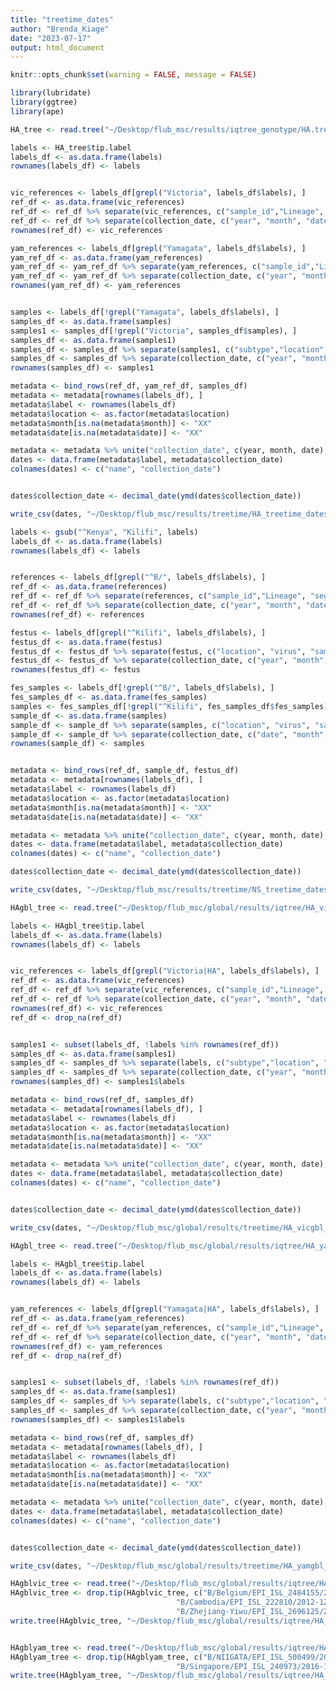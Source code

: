 ```yaml
---
title: "treetime_dates"
author: "Brenda_Kiage"
date: "2023-07-17"
output: html_document
---
```


```r
knitr::opts_chunk$set(warning = FALSE, message = FALSE) 
```


```r

library(lubridate)
library(ggtree)
library(ape)
```



```r

HA_tree <- read.tree("~/Desktop/flub_msc/results/iqtree_genotype/HA.treefile")


```


```r

labels <- HA_tree$tip.label
labels_df <- as.data.frame(labels)
rownames(labels_df) <- labels


vic_references <- labels_df[grepl("Victoria", labels_df$labels), ]
ref_df <- as.data.frame(vic_references)
ref_df <- ref_df %>% separate(vic_references, c("sample_id","Lineage", "segment", "clade", "collection_date"), sep = "\\|")
ref_df <- ref_df %>% separate(collection_date, c("year", "month", "date"), sep = "-")
rownames(ref_df) <- vic_references

yam_references <- labels_df[grepl("Yamagata", labels_df$labels), ]
yam_ref_df <- as.data.frame(yam_references)
yam_ref_df <- yam_ref_df %>% separate(yam_references, c("sample_id","Lineage", "segment", "clade", "collection_date"), sep = "\\|")
yam_ref_df <- yam_ref_df %>% separate(collection_date, c("year", "month", "date"), sep = "-")
rownames(yam_ref_df) <- yam_references


samples <- labels_df[!grepl("Yamagata", labels_df$labels), ]
samples_df <- as.data.frame(samples)
samples1 <- samples_df[!grepl("Victoria", samples_df$samples), ]
samples_df <- as.data.frame(samples1)
samples_df <- samples_df %>% separate(samples1, c("subtype","location", "sample_id", "collection_date"), sep = "/")
samples_df <- samples_df %>% separate(collection_date, c("year", "month", "date"), sep = "-")
rownames(samples_df) <- samples1

metadata <- bind_rows(ref_df, yam_ref_df, samples_df)
metadata <- metadata[rownames(labels_df), ]
metadata$label <- rownames(labels_df)
metadata$location <- as.factor(metadata$location)
metadata$month[is.na(metadata$month)] <- "XX"
metadata$date[is.na(metadata$date)] <- "XX"

metadata <- metadata %>% unite("collection_date", c(year, month, date), sep = "-")
dates <- data.frame(metadata$label, metadata$collection_date)
colnames(dates) <- c("name", "collection_date")


dates$collection_date <- decimal_date(ymd(dates$collection_date))

write_csv(dates, "~/Desktop/flub_msc/results/treetime/HA_treetime_dates.csv")

```



```r



labels <- gsub("^Kenya", "Kilifi", labels)
labels_df <- as.data.frame(labels)
rownames(labels_df) <- labels


references <- labels_df[grepl("^B/", labels_df$labels), ]
ref_df <- as.data.frame(references)
ref_df <- ref_df %>% separate(references, c("sample_id","Lineage", "segment", "clade", "collection_date"), sep = "\\|")
ref_df <- ref_df %>% separate(collection_date, c("year", "month", "date"), sep = "-")
rownames(ref_df) <- references

festus <- labels_df[grepl("^Kilifi", labels_df$labels), ]
festus_df <- as.data.frame(festus)
festus_df <- festus_df %>% separate(festus, c("location", "virus", "sample_id","collection_date"), sep = "/")
festus_df <- festus_df %>% separate(collection_date, c("year", "month", "date"), sep = "-")
rownames(festus_df) <- festus

fes_samples <- labels_df[!grepl("^B/", labels_df$labels), ]
fes_samples_df <- as.data.frame(fes_samples)
samples <- fes_samples_df[!grepl("^Kilifi", fes_samples_df$fes_samples), ]
sample_df <- as.data.frame(samples)
sample_df <- sample_df %>% separate(samples, c("location", "virus", "sample_id","collection_date"), sep = "/")
sample_df <- sample_df %>% separate(collection_date, c("date", "month", "year"), sep = "-")
rownames(sample_df) <- samples


metadata <- bind_rows(ref_df, sample_df, festus_df)
metadata <- metadata[rownames(labels_df), ]
metadata$label <- rownames(labels_df)
metadata$location <- as.factor(metadata$location)
metadata$month[is.na(metadata$month)] <- "XX"
metadata$date[is.na(metadata$date)] <- "XX"

metadata <- metadata %>% unite("collection_date", c(year, month, date), sep = "-")
dates <- data.frame(metadata$label, metadata$collection_date)
colnames(dates) <- c("name", "collection_date")

```


```r

dates$collection_date <- decimal_date(ymd(dates$collection_date))

write_csv(dates, "~/Desktop/flub_msc/results/treetime/NS_treetime_dates.csv")

```

```r
HAgbl_tree <- read.tree("~/Desktop/flub_msc/global/results/iqtree/HA_vicgbl_edit.treefile")

labels <- HAgbl_tree$tip.label
labels_df <- as.data.frame(labels)
rownames(labels_df) <- labels


vic_references <- labels_df[grepl("Victoria|HA", labels_df$labels), ]
ref_df <- as.data.frame(vic_references)
ref_df <- ref_df %>% separate(vic_references, c("sample_id","Lineage", "segment", "clade", "collection_date"), sep = "\\|")
ref_df <- ref_df %>% separate(collection_date, c("year", "month", "date"), sep = "-")
rownames(ref_df) <- vic_references
ref_df <- drop_na(ref_df)


samples1 <- subset(labels_df, !labels %in% rownames(ref_df))
samples_df <- as.data.frame(samples1)
samples_df <- samples_df %>% separate(labels, c("subtype","location", "sample_id", "collection_date"), sep = "/")
samples_df <- samples_df %>% separate(collection_date, c("year", "month", "date"), sep = "-")
rownames(samples_df) <- samples1$labels

metadata <- bind_rows(ref_df, samples_df)
metadata <- metadata[rownames(labels_df), ]
metadata$label <- rownames(labels_df)
metadata$location <- as.factor(metadata$location)
metadata$month[is.na(metadata$month)] <- "XX"
metadata$date[is.na(metadata$date)] <- "XX"

metadata <- metadata %>% unite("collection_date", c(year, month, date), sep = "-")
dates <- data.frame(metadata$label, metadata$collection_date)
colnames(dates) <- c("name", "collection_date")


dates$collection_date <- decimal_date(ymd(dates$collection_date))

write_csv(dates, "~/Desktop/flub_msc/global/results/treetime/HA_vicgbl_dates")


```


```r

HAgbl_tree <- read.tree("~/Desktop/flub_msc/global/results/iqtree/HA_yamgbl_edit.treefile")

labels <- HAgbl_tree$tip.label
labels_df <- as.data.frame(labels)
rownames(labels_df) <- labels


yam_references <- labels_df[grepl("Yamagata|HA", labels_df$labels), ]
ref_df <- as.data.frame(yam_references)
ref_df <- ref_df %>% separate(yam_references, c("sample_id","Lineage", "segment", "clade", "collection_date"), sep = "\\|")
ref_df <- ref_df %>% separate(collection_date, c("year", "month", "date"), sep = "-")
rownames(ref_df) <- yam_references
ref_df <- drop_na(ref_df)


samples1 <- subset(labels_df, !labels %in% rownames(ref_df))
samples_df <- as.data.frame(samples1)
samples_df <- samples_df %>% separate(labels, c("subtype","location", "sample_id", "collection_date"), sep = "/")
samples_df <- samples_df %>% separate(collection_date, c("year", "month", "date"), sep = "-")
rownames(samples_df) <- samples1$labels

metadata <- bind_rows(ref_df, samples_df)
metadata <- metadata[rownames(labels_df), ]
metadata$label <- rownames(labels_df)
metadata$location <- as.factor(metadata$location)
metadata$month[is.na(metadata$month)] <- "XX"
metadata$date[is.na(metadata$date)] <- "XX"

metadata <- metadata %>% unite("collection_date", c(year, month, date), sep = "-")
dates <- data.frame(metadata$label, metadata$collection_date)
colnames(dates) <- c("name", "collection_date")


dates$collection_date <- decimal_date(ymd(dates$collection_date))

write_csv(dates, "~/Desktop/flub_msc/global/results/treetime/HA_yamgbl_dates")

```


```r

HAgblvic_tree <- read.tree("~/Desktop/flub_msc/global/results/iqtree/HA_vicgbl.treefile")
HAgblvic_tree <- drop.tip(HAgblvic_tree, c("B/Belgium/EPI_ISL_2484155/2020-01-07",
                                     "B/Cambodia/EPI_ISL_222810/2012-12-04",
                                     "B/Zhejiang-Yiwu/EPI_ISL_2696125/2021-02-01"))
write.tree(HAgblvic_tree, "~/Desktop/flub_msc/global/results/iqtree/HA_vicgbl_edit.treefile")


HAgblyam_tree <- read.tree("~/Desktop/flub_msc/global/results/iqtree/HA_yamgbl.treefile")
HAgblyam_tree <- drop.tip(HAgblyam_tree, c("B/NIIGATA/EPI_ISL_500499/2020-03-06",
                                     "B/Singapore/EPI_ISL_240973/2016-10-31"))
write.tree(HAgblyam_tree, "~/Desktop/flub_msc/global/results/iqtree/HA_yamgbl_edit.treefile")
```

